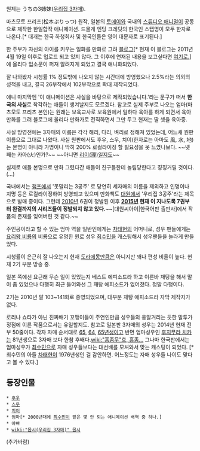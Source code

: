 원제는 うちの3姉妹([[우리집 3자매]]).

마츠모토 프리츠(松本ぷりっつ) 원작, 일본의 [[토에이]]와 국내의 [[스튜디오 애니멀]]이 공동으로 제작한 한일합작 애니메이션.
드물게 엔딩 크레딧의 한국인 스탭명이 모두 한자로 나온다.[* 대개는 한국 하청회사 및 한국인들은 영어 대문자로 표기된다.]

한 주부가 자신의 아이를 키우는 일화를 만화로 그려 [http://ameblo.jp/3shimai/ 블로그][* 현재 이 블로그는 2011년 4월 19일 이후로 업로드 되고 있지 않다. 그 이후에 연재된 내용을 보고싶다면 [http://ameblo.jp/pmatsumoto/ 여기로.]]에 올리다 입소문이 퍼져 알려지게 되었고 결국 애니화되었다.

잘 나와봤자 시청률 1% 정도밖에 나오지 않는 시간대에 방영했으나 2.5%라는 의외의 성적을 내고, 결국 26부작에서 102부작으로 확대 제작되었다.

애니 마지막엔 '이 애니메이션은 사실을 바탕으로 제작되었습니다.'라는 문구가 떠서 '''한국의 사실'''로 착각하는 애들이 생겨날지도 모르겠다. 
참고로 실제 주부로 나오는 엄마(마츠모토 프리츠 본인)는 원래는 보육교사로 보육원에서 일하다 육아를 하게 되면서 육아 만화를 그려 블로그에 올리다 만화가로 전직하면서 그만 두고 현재는 딸 셋을 육아중.

사실 방영전에는 3자매의 이름은 각각 해리, 다리, 벼리로 정해져 있었는데, 어느새 원판이름으로 그대로 나왔다. 사실 원판에서도 후우, 스우, 치이(한자로는 아마도 風, 水, 地)는 본명이 아니라 가명이니 딱히 200% 로컬라이징 할 필요성을 못 느꼈나보다. ~~넷째는 카아(火)인가?~~ ~~아니면 [[풍수지리|리이(理)]]일지도~~

실제로 애들 본명으로 만화 그렸다간 애들이 친구들한테 놀림당한다고 징징거릴 것이다.(…)

국내에서는 [[챔프]]에서 '못말리는 3공주' 로 당연히 세자매의 이름을 제외하고 인명이나 지명 등은 로컬라이징하여 방영되고 있으며 만화책도 [[대원]]에서 '우리집 3공주'라는 제목으로 발매 중이다. 그런데 [[2010년]] 6권이 정발된 이후 '''[[2015년]] 현재 {{{#red 5년}}}이 지나도록 7권부터 완결까지의 시리즈들이 정발되지 않고 있다.'''~~[대원씨아이|한국어판 출판사]에서 작품의 존재를 잊어버린 것 같다.~~

주인공이라고 할 수 있는 엄마 역을 일반인에게는 [[차태현]]의 어머니로, 성우 팬들에게는 [[요리왕 비룡]]의 비룡으로 유명한 원로 성우 [[최수민]]을 캐스팅해서 성우팬들을 놀라게 만들었다.

시청률이 은근히 잘 나오는지 현재 [[도라에몽]]만큼은 아니지만 꽤나 편성 비율이 높다.
현재 2기 부분 방송 중. 

일본 쪽에선 요근래 무슨 일이 있었는지 베스트 에피소드라 하고 이른바 재탕을 해서 말이 좀 있었으나 다행히 최근 들어와선 그 재탕 에피소드가 없어졌다. 정말 다행이다.

2기는 2010년 말 103~141화로 종영되었으며, 대부분 재탕 애피소드라 자막 제작자가 없다.

로리나 쇼타가 아닌 진짜배기 꼬맹이들이 주연인만큼 성우들의 옹알거리는 듯한 말투가 정점에 이른 작품으로서는 유일할지도. 참고로 일본판 3자매의 성우는 2014년 현재 전부 50줄이다. 각자 자매 순서대로 [[오오타니 이쿠에|65]], [[카나이 미카|64]], [[카와타 타에코|65]]년생이고 반면 엄마성우인 [[후지무라 치카]]는 81년생으로 3자매 보다 한참 후배다.[[wiki:"흠좀무"흐, 흠좀...]] 그나마 한국판에서는 엄마성우가 [[최수민]]으로 자매 성우들보다는 대선배를 모셔와서 맞는 캐스팅이 되었다. [* 최수민의 아들 [[차태현]]이 1976년생인 걸 감안하면. 어느정도는 자매 성우들 나이도 맞다고 볼 수 있다.]

== 등장인물 ==
 * [[후우]]
 * [[스우]]
 * [[치이]]
 * 엄마[* 2000년대에 [[최수민]]이 맡은 몇 안 되는 애니메이션 배역 중 하나.]
 * 아빠
 * [[wiki:"몹시(우리집 3자매)" 몹시]]

(추가바람)
